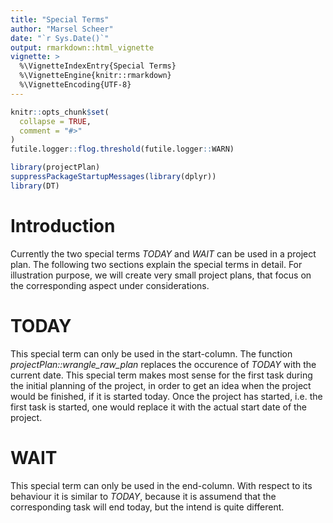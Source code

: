 ```yaml
---
title: "Special Terms"
author: "Marsel Scheer"
date: "`r Sys.Date()`"
output: rmarkdown::html_vignette
vignette: >
  %\VignetteIndexEntry{Special Terms}
  %\VignetteEngine{knitr::rmarkdown}
  %\VignetteEncoding{UTF-8}
---
```


```r
knitr::opts_chunk$set(
  collapse = TRUE,
  comment = "#>"
)
futile.logger::flog.threshold(futile.logger::WARN)

library(projectPlan)
suppressPackageStartupMessages(library(dplyr))
library(DT)
```

# Introduction

Currently the two special terms *TODAY* and *WAIT* can be used in a project plan. The following two sections
explain the special terms in detail. For illustration purpose, we will create very small project plans, 
 that focus on the corresponding aspect under considerations.

# TODAY

This special term can only be used in the start-column. The function *projectPlan::wrangle_raw_plan*
replaces the occurence of *TODAY* with the current date. This special term makes most sense
for the first task during the initial planning of the project, in order to get an idea when 
the project would be finished, if it is started today. Once the project has started, i.e. the first
task is started, one would replace it with the actual start date of the project.

# WAIT

This special term can only be used in the end-column. With respect to its behaviour it is similar to
*TODAY*, because it is assumend that the corresponding task will end today, but the intend is quite different.





